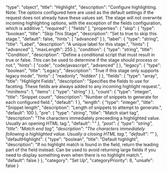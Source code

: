   "type": "object",
  "title": "Highlight",
  "description": "Configure highlighting. Note: The options configured here are used as the default settings if the request does not already have these values set. The stage will not overwrite incoming highlighting options, with the exception of the fields configuration, which is additive.",
  "required": [
    "fields"
  ],
  "properties": {
    "skip": {
      "type": "boolean",
      "title": "Skip This Stage",
      "description": "Set to true to skip this stage.",
      "default": false,
      "hints": [
        "advanced"
      ]
    },
    "label": {
      "type": "string",
      "title": "Label",
      "description": "A unique label for this stage.",
      "hints": [
        "advanced"
      ],
      "maxLength": 255
    },
    "condition": {
      "type": "string",
      "title": "Condition",
      "description": "Define a conditional script that must result in true or false. This can be used to determine if the stage should process or not.",
      "hints": [
        "code",
        "code/javascript",
        "advanced"
      ]
    },
    "legacy": {
      "type": "boolean",
      "title": "Legacy",
      "description": "True if this stage only supports legacy mode",
      "hints": [
        "readonly",
        "hidden"
      ]
    },
    "fields": {
      "type": "array",
      "title": "Highlight Fields",
      "description": "Specifies the fields to use for faceting. These fields are always added to any incoming highlight request.",
      "minItems": 1,
      "items": {
        "type": "string"
      }
    },
    "count": {
      "type": "integer",
      "title": "Snippet count",
      "description": "Number of snippets to generate for each configured field.",
      "default": 1
    },
    "length": {
      "type": "integer",
      "title": "Snippet length",
      "description": "Length of snippets to attempt to generate.",
      "default": 100
    },
    "pre": {
      "type": "string",
      "title": "Match start tag",
      "description": "The characters immediately preceeding a highlighted value. Usually an opening HTML tag.",
      "default": "<em>"
    },
    "post": {
      "type": "string",
      "title": "Match end tag",
      "description": "The characters immediately following a highlighted value. Usually a closing HTML tag.",
      "default": "</em>"
    },
    "defaultHighlight": {
      "type": "boolean",
      "title": "Default highlight",
      "description": "If no highlight match is found in the field, return the leading part of the field instead. Can be used to avoid returning large fields if you need to display something even when there is no highlight match.",
      "default": false
    }
  },
  "category": "Set Up",
  "categoryPriority": 8,
  "unsafe": false
}
